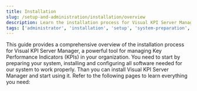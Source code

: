 ```yaml
---
title: Installation
slug: /setup-and-administration/installation/overview
description: Learn the installation process for Visual KPI Server Manager, including system preparation, software configuration, and links to detailed guides for setup and updates.
tags: ['administrator', 'installation', 'setup', 'system-preparation', 'configuration', 'kpi-server-manager']
---
```


<head>
  <title>Installation</title>
  <meta name="keywords" content="installation, setup, system preparation, configuration, kpi server manager, installation guide, virtual directory structure, system update"/>
</head>

This guide provides a comprehensive overview of the installation process for Visual KPI Server Manager, a powerful tool for managing Key Performance Indicators (KPIs) in your organization. You need to start by preparing your system, installing and configuring all software needed for our system to work properly. Than you can install Visual KPI Server Manager and start using it. Refer to the following pages to learn everything you need:


<CardList cols={2}>
  <Card 
    title="Prepare your system"
    link="/setup-and-administration/installation/prepare-your-system"
  />
  <Card 
    title="Install Visual KPI Server Manager" 
    link="/setup-and-administration/installation/install-visual-kpi"
  />
  <Card 
    title="Website and Virtual Directory Structure" 
    link="/setup-and-administration/installation/website-and-virtual-directory-structure"
  />
  <Card 
    title="System update" 
    link="/setup-and-administration/installation/system-update"
  />
</CardList>